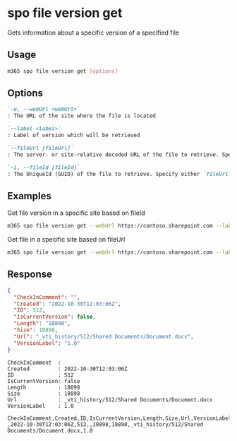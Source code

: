 
# spo file version get

Gets information about a specific version of a specified file

## Usage

```sh
m365 spo file version get [options]
```

## Options

```md definition-list
`-u, --webUrl <webUrl>`
: The URL of the site where the file is located

`--label <label>`
: Label of version which will be retrieved

`--fileUrl [fileUrl]`
: The server- or site-relative decoded URL of the file to retrieve. Specify either `fileUrl` or `fileId` but not both

`-i, --fileId [fileId]`
: The UniqueId (GUID) of the file to retrieve. Specify either `fileUrl` or `fileId` but not both
```

<Global />

## Examples

Get file version in a specific site based on fileId

```sh
m365 spo file version get --webUrl https://contoso.sharepoint.com --label "1.0" --fileId 'b2307a39-e878-458b-bc90-03bc578531d6'
```

Get file in a specific site based on fileUrl

```sh
m365 spo file version get --webUrl https://contoso.sharepoint.com --label "1.0" --fileUrl '/Shared Documents/Document.docx'
```

## Response

<Tabs>
  <TabItem value="JSON">

  ```json
  {
    "CheckInComment": "",
    "Created": "2022-10-30T12:03:06Z",
    "ID": 512,
    "IsCurrentVersion": false,
    "Length": "18898",
    "Size": 18898,
    "Url": "_vti_history/512/Shared Documents/Document.docx",
    "VersionLabel": "1.0"
  }
  ```

  </TabItem>
  <TabItem value="Text">

  ```text
  CheckInComment  :
  Created         : 2022-10-30T12:03:06Z
  ID              : 512
  IsCurrentVersion: false
  Length          : 18898
  Size            : 18898
  Url             : _vti_history/512/Shared Documents/Document.docx
  VersionLabel    : 1.0
  ```

  </TabItem>
  <TabItem value="CSV">

  ```csv
  CheckInComment,Created,ID,IsCurrentVersion,Length,Size,Url,VersionLabel
  ,2022-10-30T12:03:06Z,512,,18898,18898,_vti_history/512/Shared Documents/Document.docx,1.0
  ```

  </TabItem>
</Tabs>

